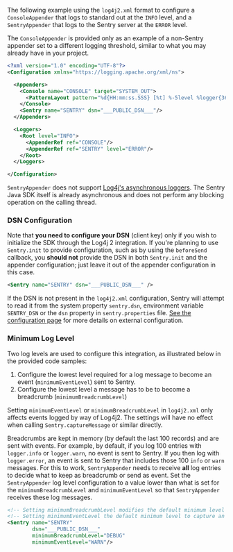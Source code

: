 The following example using the `log4j2.xml` format to configure a `ConsoleAppender` that logs to standard out at the `INFO` level, and a `SentryAppender` that logs to the Sentry server at the `ERROR` level.

<Note>

The `ConsoleAppender` is provided only as an example of a non-Sentry appender set to a different logging threshold, similar to what you may already have in your project.

</Note>

```xml
<?xml version="1.0" encoding="UTF-8"?>
<Configuration xmlns="https://logging.apache.org/xml/ns">

  <Appenders>
    <Console name="CONSOLE" target="SYSTEM_OUT">
      <PatternLayout pattern="%d{HH:mm:ss.SSS} [%t] %-5level %logger{36} - %msg%n"/>
    </Console>
    <Sentry name="SENTRY" dsn="___PUBLIC_DSN___"/>
  </Appenders>

  <Loggers>
    <Root level="INFO">
      <AppenderRef ref="CONSOLE"/>
      <AppenderRef ref="SENTRY" level="ERROR"/>
    </Root>
  </Loggers>

</Configuration>
```

`SentryAppender` does not support [Log4j's asynchronous loggers](https://logging.apache.org/log4j/2.x/manual/async.html). The Sentry Java SDK itself is already asynchronous and does not perform any blocking operation on the calling thread.

### DSN Configuration

Note that **you need to configure your DSN** (client key) only if you wish to initialize the SDK through the Log4j 2 integration. If you're planning to use `Sentry.init` to provide configuration, such as by using the `beforeSend` callback, you **should not** provide the DSN in both `Sentry.init` and the appender configuration; just leave it out of the appender configuration in this case.

```xml
<Sentry name="SENTRY" dsn="___PUBLIC_DSN___" />
```

If the DSN is not present in the `log4j2.xml` configuration, Sentry will attempt to read it from the system property `sentry.dsn`, environment variable `SENTRY_DSN` or the `dsn` property in `sentry.properties` file. [See the configuration page](/platforms/java/configuration/) for more details on external configuration.

### Minimum Log Level

Two log levels are used to configure this integration, as illustrated below in the provided code samples:

1. Configure the lowest level required for a log message to become an event (`minimumEventLevel`) sent to Sentry.
2. Configure the lowest level a message has to be to become a breadcrumb (`minimumBreadcrumbLevel`)

<Note>

Setting `minimumEventLevel` or `minimumBreadcrumbLevel` in `log4j2.xml` only affects events logged by way of Log4j2. The settings will have no effect when calling `Sentry.captureMessage` or similar directly.

</Note>

Breadcrumbs are kept in memory (by default the last 100 records) and are sent with events. For example, by default, if you log 100 entries with `logger.info` or `logger.warn`, no event is sent to Sentry. If you then log with `logger.error`, an event is sent to Sentry that includes those 100 `info` or `warn` messages. For this to work, `SentryAppender` needs to receive **all** log entries to decide what to keep as breadcrumb or send as event. Set the `SentryAppender` log level configuration to a value lower than what is set for the `minimumBreadcrumbLevel` and `minimumEventLevel` so that `SentryAppender` receives these log messages.


```xml
<!-- Setting minimumBreadcrumbLevel modifies the default minimum level to add breadcrumbs from INFO to DEBUG  -->
<!-- Setting minimumEventLevel the default minimum level to capture an event from ERROR to WARN  -->
<Sentry name="SENTRY"
        dsn="___PUBLIC_DSN___"
        minimumBreadcrumbLevel="DEBUG"
        minimumEventLevel="WARN"/>
```
